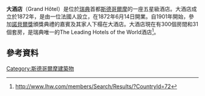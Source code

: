 {{Infobox building
|image=Stockholm Grand hotel.jpg
|caption=Grand Hôtel in Stockholm
|name=Grand Hôtel
|location_town=斯德哥爾摩
|location_country=瑞典
|architect=
|client=
|engineer=
|construction_start_date=1872
|completion_date=1874
|date_demolished=
|cost=
|structural_system=
|style=
}}
'''大酒店'''（Grand Hôtel）是位於[[瑞典|瑞典]]首都[[斯德哥爾摩|斯德哥爾摩]]的一座五星級酒店。大酒店成立於1872年，是由一位法國人設立，在1872年6月14日開業。自1901年開始，參加[[諾貝爾獎|諾貝爾獎]]頒獎典禮的嘉賓及其家人下榻在大酒店。大酒店現在有300個房間和31個套房，是瑞典唯一的The Leading Hotels of the World酒店<ref>http://www.lhw.com/members/Search/Results/?CountryId=72</ref>。
==參考資料==
<references />
{{Coord|59|19|47|N|18|04|32|E|region:SE_type:landmark|display=title}}

[[Category:斯德哥爾摩建築物|Category:斯德哥爾摩建築物]]